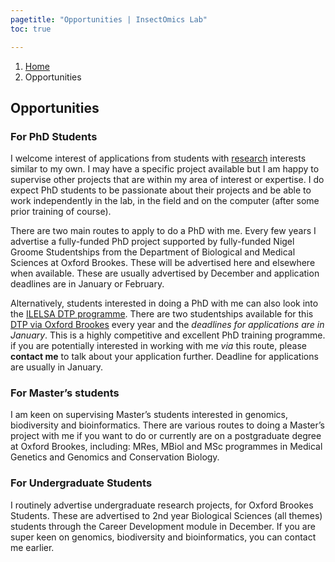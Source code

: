 ```yaml
---
pagetitle: "Opportunities | InsectOmics Lab"
toc: true

---
```


```{=html}
<nav aria-label="breadcrumb">
  <ol class="breadcrumb">
    <li class="breadcrumb-item"><a href="index.html">Home</a></li>
    <li class="breadcrumb-item active" aria-current="page">Opportunities</li>
  </ol>
</nav>
```
<!-- ## Funded PhD Studentship available starting in Autumn 2025🦋 -->

<!-- We currently have a fully funded PhD Studentship, starting in Autumn 2025. available to work on the **extinction genomics of butterflies in the British Isles**. -->

<!-- Are you interested in understanding the genomic footprints of extinction? Can learning from the past provide us with tools for identifying and managing existing insect populations? If so, this opportunity might be for you! See recent examples of such work with the [Black-veined white](https://onlinelibrary.wiley.com/doi/10.1111/mec.17518) and the [Xerces blue](https://doi.org/10.7554/eLife.87928.3). -->

<!-- We are looking for someone to investigate the genomic footprints of the regional extinction of the Mazarine blue ([*Cyaniris semiargus*](https://www.dispar.org/reference.php?id=112)) and the Large Copper ([*Lycaena dispar*](https://butterfly-conservation.org/butterflies/large-copper)) butterflies in the British Isles. As part of this project, there will also be opportunity to optimize whole genome sequencing from 100-200 year old museum insect specimens and develop guidelines and best practices for conducting metagenomics from genome sequences of museum specimens. -->

<!-- Interested applicants are encouraged to contact me ([sarif\@brookes.ac.uk](mailto:sarif@brookes.ac.uk){.email}) with informal inquiries. For more information on eligibility criteria and how to apply, see this [**advert**](https://www.jobs.ac.uk/job/DKY348/nigel-groome-studentship-pushing-the-limits-of-museuomics-investigating-the-disappearance-of-mazarine-blue-butterfly-cyaniris-semiargus-and-the-large-copper-lycaena-dispar-in-the-british-isles). There are also other routes to work on this or similar PhD projects, see [**Other Opportunities**](#sec-opps) for more information. -->

<!-- **Additionally**, if you find this project exciting, you should also consider applying for this [sister project](https://www.findaphd.com/phds/project/eastbio-case-using-museomics-to-understand-extinctions-and-inform-re-introductions-of-uk-butterflies/?p179747) with Konrad Lohse/Katerina Guschanski/Restore. There will be opportunity for students to colloborate between projects/institutions. -->

## Opportunities{#sec-opps}

### For PhD Students

I welcome interest of applications from students with [research](research.qmd) interests similar to my own. I may have a specific project available but I am happy to supervise other projects that are within my area of interest or expertise. I do expect PhD students to be passionate about their projects and be able to work independently in the lab, in the field and on the computer (after some prior training of course). 

There are two main routes to apply to do a PhD with me. Every few years I advertise a fully-funded PhD project supported by fully-funded Nigel Groome Studentships from the Department of Biological and Medical Sciences at Oxford Brookes. These will be advertised here and elsewhere when available. These are usually advertised by December and application deadlines are in January or February.

Alternatively, students interested in doing a PhD with me can also look into the [ILELSA DTP programme](https://www.ox.ac.uk/news/2024-11-15-new-oxford-led-initiative-launches-train-future-leaders-life-and-environmental). There are two studentships available for this [DTP via Oxford Brookes](https://www.brookes.ac.uk/courses/research/ilesla) every year and the *deadlines for applications are in January*. This is a highly competitive and excellent PhD training programme. if you are potentially interested in working with me *via* this route, please **contact me** to talk about your application further. Deadline for applications are usually in January.

### For Master's students

I am keen on supervising Master's students interested in genomics, biodiversity and bioinformatics. There are various routes to doing a Master's project with me if you want to do or currently are on a postgraduate degree at Oxford Brookes, including: MRes, MBiol and MSc programmes in Medical Genetics and Genomics and Conservation Biology.


### For Undergraduate Students

I routinely advertise undergraduate research projects, for Oxford Brookes Students. These are advertised to 2nd year Biological Sciences (all themes) students through the Career Development module in December. If you are super keen on genomics, biodiversity and bioinformatics, you can contact me earlier.